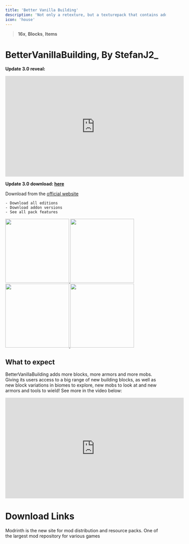 ```yaml
---
title: 'Better Vanilla Building'
description: 'Not only a retexture, but a texturepack that contains additional blocks, items and biome varieties. '
icon: 'house'
---
```


> <Icon icon="display" iconType="regular" /> **16x**, <Icon icon="cube" iconType="regular" /> **Blocks**, <Icon icon="book-blank" iconType="regular" /> **Items**

# BetterVanillaBuilding, By StefanJ2_
**Update 3.0 reveal:**
<iframe width="560" 
height="315" 
src="https://www.youtube.com/embed/eOf2QGLa5xg?si=q1hTHqa6hNmxxODz" title="YouTube video player" 
frameborder="0" 
allow="accelerometer; autoplay; clipboard-write; encrypted-media; gyroscope; picture-in-picture; web-share" referrerpolicy="strict-origin-when-cross-origin" allowfullscreen></iframe>

**Update 3.0 download: [here](https://www.patreon.com/posts/update-3-0-beta-107262539)**

Download from the [official website](https://bettervanillabuilding.com/)

    - Download all editions
    - Download addon versions
    - See all pack features

<a href="https://www.bettervanillabuilding.com" target="_blank">
  <img height="200" noZoom src="https://cdn.modrinth.com/data/cached_images/1f0f123a835c8ba719f7d3288074e96a907c2e43.png" />
</a>

<a href="https://discord.gg/a6KDAEpy6N" target="_blank">
  <img width="200" noZoom src="https://cdn.modrinth.com/data/cached_images/4e25d7050de673271a8ab33cd0db2cdb69d4a1fa.png" />
</a>

<a href="https://www.twitch.tv/stefanj2_" target="_blank">
  <img width="200" noZoom src="https://cdn.modrinth.com/data/cached_images/ae95f05075ea9788053db9f0ff57bfdf352bcd6b.png" />
</a>

<a href="https://www.patreon.com/BetterVanillaBuilding" target="_blank">
  <img width="200" noZoom src="https://cdn.modrinth.com/data/cached_images/f8c479244841e2fbcbde64c2e51fe3610f6ef432.png" />
</a>

## What to expect
BetterVanillaBuilding adds more blocks, more armors and more mobs. Giving its users access to a big range of new building blocks, as well as new block variations in biomes to explore, new mobs to look at and new armors and tools to wield! See more in the video below:

<iframe width="560" height="315" src="https://www.youtube.com/embed/pW1L-E2jkh4?si=ku_gajuisjtn9cjM" title="YouTube video player" frameborder="0" allow="accelerometer; autoplay; clipboard-write; encrypted-media; gyroscope; picture-in-picture; web-share" referrerpolicy="strict-origin-when-cross-origin" allowfullscreen></iframe>

# Download Links

<CardGroup cols={2}>
  <Card 
    title="Modrinth Download Link"
    icon= "download"
    href="https://modrinth.com/resourcepack/bettervanillabuilding"
  >
    Modrinth is the new site for mod distribution and resource packs.
  </Card>
  <Card
    title="Curseforge Download Link"
    icon="download"
    href="https://www.curseforge.com/minecraft/texture-packs/bettervanillabuilding"
  >
    One of the largest mod repository for various games
  </Card>
</CardGroup>